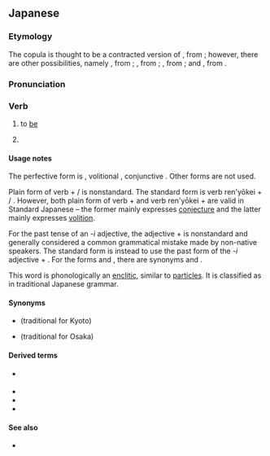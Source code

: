 ==Japanese==

===Etymology===
The copula {{m|ja|です|tr=desu}} is thought to be a contracted version of {{m|ja|である|であります|tr=de arimasu}}, from {{compound|ja|だ|alt1=で|tr1=de|ある|alt2=あります|tr2=arimasu|nocat=1}}; however, there are other possibilities, namely {{m|ja|でござる|でございます|tr=de gozaimasu}}, from {{compound|ja|だ|alt1=で|tr1=de|ござる|alt2=ございます|tr2=gozaimasu|nocat=1}}; {{m|ja|でする|tr=de suru}}, from {{compound|ja|だ|alt1=で|tr1=de|する|tr2=suru|nocat=1}}; {{m|ja|でおわす|tr=de owasu}}, from {{compound|ja|だ|alt1=で|tr1=de|おわす|tr2=owasu|nocat=1}}; and {{m|ja|でそうろう|tr=de sourou}}, from {{compound|ja|だ|alt1=で|tr1=de|そうろう|tr2=sourou|nocat=1}}.

===Pronunciation===
{{ja-pron|acc=1|dev=2}}

===Verb===
{{head|ja|verb form}}

# {{n-g|Polite form of {{ja-r|だ}}, after uninflecting parts of speech:}} to [[be]]
#: {{ja-usex|これは私のパソコン'''です'''。|これ は わたし の パソコン '''です'''。|This '''is''' my PC.}}
#: {{ja-usex|昨日はいい天気'''でした'''。|きのう は い.い てんき '''でした'''。|It '''was''' good weather yesterday.}}
#: {{ja-usex|このパスポートはあなたの'''です'''か。|この パスポート は あなた の '''です''' か。|'''Is''' this passport yours?}}
# {{lb|ja|After the plain past or nonpast form of ''-i'' adjectives (or nonstandardly verbs), to form the polite ending.|sort=てす'}}
#: {{ja-usex|とても美しい'''です'''。|とても うつくし.い '''です'''。|It '''is''' very beautiful.}}
#: {{ja-usex|とてもおいしかった'''です'''。|とても おいしかった '''です'''。|It '''was''' very delicious.}}
#: {{ja-usex|私も行きたい'''です'''。|わたし も いきたい '''です'''。|I want to go too.}}

====Usage notes====
The perfective form is {{ja-r|でした}}, volitional {{ja-r|でしょう}}, conjunctive {{ja-r|でして}}. Other forms are not used.

Plain form of verb + {{ja-r|です}} / {{ja-r|でした}} is nonstandard. The standard form is verb ren'yōkei + {{ja-r|-ます}} / {{ja-r|-ました}}. However, both plain form of verb + {{ja-r|でしょう}} and verb ren'yōkei + {{ja-r|-ましょう}} are valid in Standard Japanese – the former mainly expresses [[conjecture]] and the latter mainly expresses [[volition]].

For the past tense of an ''-i'' adjective, the adjective + {{ja-r|でした}} is nonstandard and generally considered a common grammatical mistake made by non-native speakers. The standard form is instead to use the past form of the ''-i'' adjective + {{ja-r|です}}. For the forms {{ja-r|[[ない]] [[です]]}} and {{ja-r|[[なかった]] [[です]]}}, there are synonyms {{ja-r|ありません}} and {{ja-r|[[ありません]] [[でした]]}}.

This word is phonologically an [[enclitic]], similar to [[particle]]s. It is classified as {{m|ja|助動詞|tr=jodōshi||auxiliary verb}} in traditional Japanese grammar.

====Synonyms====
* {{l|ja|どす}} (traditional for Kyoto)
* {{l|ja|だす}} (traditional for Osaka)

====Derived terms====
* {{qualifier|informal}} {{ja-r|っす}}
* {{ja-r|です体|です たい}}
* {{ja-r|ですます体|です-ます たい}}
* {{ja-r|ですます調|です-ます ちょう}}

====See also====
* {{ja-r|ます}}

{{Japanese basic inflections}}